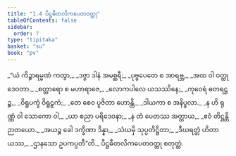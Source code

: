 ```yaml
---
title: "1.4 ပိဋ္ဌဓီတလိကပေတဝတ္ထု"
tableOfContents: false
sidebar:
  order: 7
type: "tipitaka"
basket: "su"
book: "pv"
---
```



<DynamicBreadcrumb />

<Division number="10" book="pv">

<Paragraph number="14" type="verses" book="pv">
_“ယံ ကိဉ္စာရမ္မဏံ ကတွာ,_  
_ဒဇ္ဇာ ဒါနံ အမစ္ဆရီ;_  
_ပုဗ္ဗပေတေ စ အာရဗ္ဘ,_  
_အထ ဝါ ဝတ္ထုဒေဝတာ._  

</Paragraph>

</Division>
<Division number="11" book="pv">

<Paragraph number="15" type="verses" book="pv">
_စတ္တာရော စ မဟာရာဇေ,_  
_လောကပါလေ ယသဿိနေ;_  
_ကုဝေရံ ဓတရဋ္ဌဉ္စ,_  
_ဝိရူပက္ခံ ဝိရူဠှကံ;_  
_တေ စေဝ ပူဇိတာ ဟောန္တိ,_  
_ဒါယကာ စ အနိပ္ဖလာ._  

</Paragraph>

</Division>
<Division number="12" book="pv">

<Paragraph number="16" type="verses" book="pv">
_န ဟိ ရုဏ္ဏံ ဝါ သောကော ဝါ,_  
_ယာ စညာ ပရိဒေဝနာ;_  
_န တံ ပေတဿ အတ္ထာယ,_  
_ဧဝံ တိဋ္ဌန္တိ ဉာတယော._  

</Paragraph>

</Division>
<Division number="13" book="pv">

<Paragraph number="17" type="verses" book="pv">
_အယဉ္စ ခေါ ဒက္ခိဏာ ဒိန္နာ,_  
_သံဃမှိ သုပ္ပတိဋ္ဌိတာ;_  
_ဒီဃရတ္တံ ဟိတာယဿ,_  
_ဌာနသော ဥပကပ္ပတီ”တိ._  


</Paragraph>
</Division>

<Paragraph number="18" type="center" book="pv">
ပိဋ္ဌဓီတလိကပေတဝတ္ထု စတုတ္ထံ.
</Paragraph>